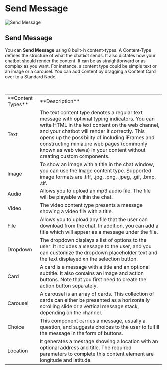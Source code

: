 
# Send Message

![Send Message](/content/toolbox-1-cover.png)

## Send Message

You can **Send Message** using 8 built-in content-types. A Content-Type defines the structure of what the chatbot sends. It also dictates how your chatbot should render the content. It can be as straightforward or as complex as you want. For instance, a content type could be simple text or an image or a carousel.
You can add Content by dragging a Content Card over to a Standard Node.

<br />
<Table>
  <Tr>
    <Td>**Content Types**</Td>
    <Td>**Description**</Td>
  </Tr>
  <Tr>
    <Td>Text</Td>
    <Td>
      The text content type denotes a regular text message with optional typing indicators. You can write HTML in the
      text content on the web channel, and your chatbot will render it correctly. This opens up the possibility of
      including iFrames and constructing miniature web pages (commonly known as web views) in your content without
      creating custom components.
    </Td>
  </Tr>
  <Tr>
    <Td>Image</Td>
    <Td>
      To show an image with a title in the chat window, you can use the Image content type. Supported image formats are
      .tiff, .jpg, .png, .jpeg, .gif, .bmp, .tif.
    </Td>
  </Tr>
  <Tr>
    <Td>Audio</Td>
    <Td>Allows you to upload an mp3 audio file. The file will be playable within the chat.</Td>
  </Tr>
  <Tr>
    <Td>Video</Td>
    <Td>The video content type presents a message showing a video file with a title. </Td>
  </Tr>
  <Tr>
    <Td>File</Td>
    <Td>
      Allows you to upload any file that the user can download from the chat. In addition, you can add a title which
      will appear as a message under the file.
    </Td>
  </Tr>
  <Tr>
    <Td>Dropdown</Td>
    <Td>
      The dropdown displays a list of options to the user. It includes a message to the user, and you can customize the
      dropdown placeholder text and the text displayed on the selection button.
    </Td>
  </Tr>
  <Tr>
    <Td>Card</Td>
    <Td>
      A card is a message with a title and an optional subtitle. It also contains an image and action buttons. Note that
      you first need to create the action button separately.
    </Td>
  </Tr>
  <Tr>
    <Td>Carousel</Td>
    <Td>
      A carousel is an array of cards. This collection of cards can either be presented as a horizontally scrolling
      slide or a vertical message stack, depending on the channel.
    </Td>
  </Tr>
  <Tr>
    <Td>Choice</Td>
    <Td>
      This component carries a message, usually a question, and suggests choices to the user to fulfill the message in
      the form of buttons.
    </Td>
  </Tr>
  <Tr>
    <Td>Location</Td>
    <Td>
      It generates a message showing a location with an optional address and title. The required parameters to complete
      this content element are longitude and latitude.
    </Td>
  </Tr>
</Table>
